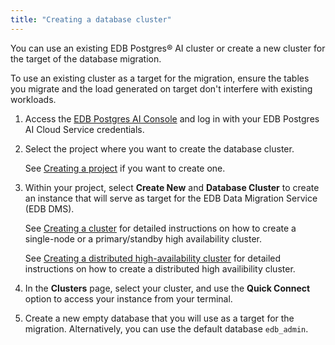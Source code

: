 ```yaml
---
title: "Creating a database cluster"
---
```


You can use an existing EDB Postgres® AI cluster or create a new cluster for the target of the database migration. 

To use an existing cluster as a target for the migration, ensure the tables you migrate and the load generated on target don't interfere with existing workloads.

1.  Access the [EDB Postgres AI Console](https://portal.biganimal.com) and log in with your EDB Postgres AI Cloud Service credentials.

2.  Select the project where you want to create the database cluster.

    See [Creating a project](/edb-postgres-ai/console/using/projects/managing_projects/#creating-a-new-project) if you want to create one.

3.  Within your project, select **Create New** and **Database Cluster** to create an instance that will serve as target for the EDB Data Migration Service (EDB DMS).

    See [Creating a cluster](/edb-postgres-ai/cloud-service/getting_started/creating_cluster/creating_a_cluster/) for detailed instructions on how to create a single-node or a primary/standby high availability cluster.

    See [Creating a distributed high-availability cluster](/edb-postgres-ai/cloud-service/getting_started/creating_cluster/creating_a_dha_cluster/) for detailed instructions on how to create a distributed high availibility cluster.

4.  In the **Clusters** page, select your cluster, and use the **Quick Connect** option to access your instance from your terminal.

5.  Create a new empty database that you will use as a target for the migration. Alternatively, you can use the default database `edb_admin`. 
